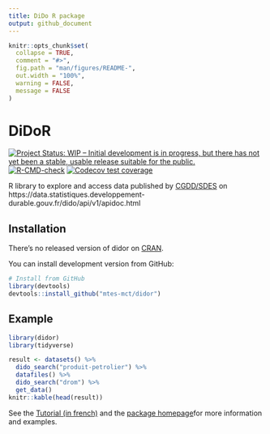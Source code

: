 ```yaml
---
title: DiDo R package
output: github_document
---
```


<!-- README.md is generated from README.Rmd. Please edit that file -->

```r
knitr::opts_chunk$set(
  collapse = TRUE,
  comment = "#>",
  fig.path = "man/figures/README-",
  out.width = "100%",
  warning = FALSE,
  message = FALSE
)
```

# DiDoR

<!-- badges: start -->
[![Project Status: WIP – Initial development is in progress, but there has not yet been a stable, usable release suitable for the public.](https://www.repostatus.org/badges/latest/wip.svg){target='_blank'}](https://www.repostatus.org/#wip)
[![R-CMD-check](https://github.com/MTES-MCT/didor/workflows/R-CMD-check/badge.svg)](https://github.com/MTES-MCT/didor/actions)
[![Codecov test coverage](https://codecov.io/gh/nbc/didor/branch/main/graph/badge.svg)](https://codecov.io/gh/nbc/didor?branch=main)
<!-- badges: end -->

R library to explore and access data published by [CGDD/SDES](https://www.statistiques.developpement-durable.gouv.fr/) on 
https://data.statistiques.developpement-durable.gouv.fr/dido/api/v1/apidoc.html

## Installation

There's no released version of didor on [CRAN](https://CRAN.R-project.org).

You can install development version from GitHub:

```r
# Install from GitHub
library(devtools)
devtools::install_github("mtes-mct/didor")
```

## Example

```r
library(didor)
library(tidyverse)

result <- datasets() %>%
  dido_search("produit-petrolier") %>%
  datafiles() %>%
  dido_search("drom") %>%
  get_data()
knitr::kable(head(result))
```

See the [Tutorial (in french)](https://mtes-mct.github.io/didor/articles/premiers_pas.html) and the [package homepage](https://mtes-mct.github.io/didor/)for more information and examples.

